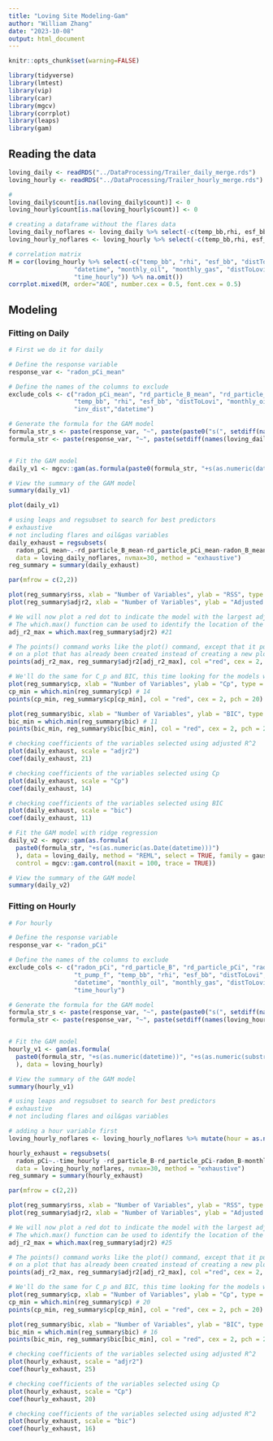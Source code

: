 ```yaml
---
title: "Loving Site Modeling-Gam"
author: "William Zhang"
date: "2023-10-08"
output: html_document
---
```


```r
knitr::opts_chunk$set(warning=FALSE)
```
```r
library(tidyverse)
library(lmtest)
library(vip)
library(car)
library(mgcv)
library(corrplot)
library(leaps)
library(gam)
```

## Reading the data
```r
loving_daily <- readRDS("../DataProcessing/Trailer_daily_merge.rds")
loving_hourly <- readRDS("../DataProcessing/Trailer_hourly_merge.rds")
```
```r
#
loving_daily$count[is.na(loving_daily$count)] <- 0
loving_hourly$count[is.na(loving_hourly$count)] <- 0
```
```r
# creating a dataframe without the flares data
loving_daily_noflares <- loving_daily %>% select(-c(temp_bb,rhi, esf_bb, distToLovi,inv_dist))
loving_hourly_noflares <- loving_hourly %>% select(-c(temp_bb,rhi, esf_bb, distToLovi,inv_dist))
```

```r
# correlation matrix
M = cor(loving_hourly %>% select(-c("temp_bb", "rhi", "esf_bb", "distToLovi", "inv_dist",
                  "datetime", "monthly_oil", "monthly_gas", "distToLovi_wells",
                  "time_hourly")) %>% na.omit())
corrplot.mixed(M, order="AOE", number.cex = 0.5, font.cex = 0.5)
```
## Modeling
### Fitting on Daily
```r
# First we do it for daily

# Define the response variable
response_var <- "radon_pCi_mean"

# Define the names of the columns to exclude
exclude_cols <- c("radon_pCi_mean", "rd_particle_B_mean", "rd_particle_pCi_mean", "radon_B_mean", 
                  "temp_bb", "rhi", "esf_bb", "distToLovi", "monthly_oil", "monthly_gas", "distToLovi_wells",
                  "inv_dist","datetime")

# Generate the formula for the GAM model
formula_str_s <- paste(response_var, "~", paste(paste0("s(", setdiff(names(loving_daily), exclude_cols), ")"), collapse = "+"))
formula_str <- paste(response_var, "~", paste(setdiff(names(loving_daily), exclude_cols), collapse = "+"))


# Fit the GAM model 
daily_v1 <- mgcv::gam(as.formula(paste0(formula_str, "+s(as.numeric(datetime))")), data = loving_daily)

# View the summary of the GAM model
summary(daily_v1)
```
```r
plot(daily_v1)
```
```r
# using leaps and regsubset to search for best predictors
# exhaustive
# not including flares and oil&gas variables
daily_exhaust = regsubsets(
  radon_pCi_mean~.-rd_particle_B_mean-rd_particle_pCi_mean-radon_B_mean-monthly_oil-monthly_gas-distToLovi_wells, 
  data = loving_daily_noflares, nvmax=30, method = "exhaustive")
reg_summary = summary(daily_exhaust)
```

```r
par(mfrow = c(2,2))

plot(reg_summary$rss, xlab = "Number of Variables", ylab = "RSS", type = "l")
plot(reg_summary$adjr2, xlab = "Number of Variables", ylab = "Adjusted RSq", type = "l")

# We will now plot a red dot to indicate the model with the largest adjusted R^2 statistic.
# The which.max() function can be used to identify the location of the maximum point of a vector
adj_r2_max = which.max(reg_summary$adjr2) #21

# The points() command works like the plot() command, except that it puts points 
# on a plot that has already been created instead of creating a new plot
points(adj_r2_max, reg_summary$adjr2[adj_r2_max], col ="red", cex = 2, pch = 20)

# We'll do the same for C_p and BIC, this time looking for the models with the SMALLEST statistic
plot(reg_summary$cp, xlab = "Number of Variables", ylab = "Cp", type = "l")
cp_min = which.min(reg_summary$cp) # 14
points(cp_min, reg_summary$cp[cp_min], col = "red", cex = 2, pch = 20)

plot(reg_summary$bic, xlab = "Number of Variables", ylab = "BIC", type = "l")
bic_min = which.min(reg_summary$bic) # 11
points(bic_min, reg_summary$bic[bic_min], col = "red", cex = 2, pch = 20)
```
```r
# checking coefficients of the variables selected using adjusted R^2
plot(daily_exhaust, scale = "adjr2")
coef(daily_exhaust, 21)
```
```r
# checking coefficients of the variables selected using Cp
plot(daily_exhaust, scale = "Cp")
coef(daily_exhaust, 14)
```
```r
# checking coefficients of the variables selected using BIC
plot(daily_exhaust, scale = "bic")
coef(daily_exhaust, 11)
```

```r
# Fit the GAM model with ridge regression
daily_v2 <- mgcv::gam(as.formula(
  paste0(formula_str, "+s(as.numeric(as.Date(datetime)))")
  ), data = loving_daily, method = "REML", select = TRUE, family = gaussian, 
  control = mgcv::gam.control(maxit = 100, trace = TRUE))

# View the summary of the GAM model
summary(daily_v2)
```

### Fitting on Hourly
```r
# For hourly

# Define the response variable
response_var <- "radon_pCi"

# Define the names of the columns to exclude
exclude_cols <- c("radon_pCi", "rd_particle_B", "rd_particle_pCi", "radon_B",
                  "t_pump_f", "temp_bb", "rhi", "esf_bb", "distToLovi", 
                  "datetime", "monthly_oil", "monthly_gas", "distToLovi_wells",
                  "time_hourly")

# Generate the formula for the GAM model
formula_str_s <- paste(response_var, "~", paste(paste0("s(", setdiff(names(loving_hourly), exclude_cols), ")"), collapse = "+"))
formula_str <- paste(response_var, "~", paste(setdiff(names(loving_hourly), exclude_cols), collapse = "+"))


# Fit the GAM model 
hourly_v1 <- gam(as.formula(
  paste0(formula_str, "+s(as.numeric(datetime))", "+s(as.numeric(substr(time_hourly, 12, 13)))")
  ), data = loving_hourly)

# View the summary of the GAM model
summary(hourly_v1)
```

```r
# using leaps and regsubset to search for best predictors
# exhaustive
# not including flares and oil&gas variables

# adding a hour variable first
loving_hourly_noflares <- loving_hourly_noflares %>% mutate(hour = as.numeric(substr(time_hourly, 12, 13)))

hourly_exhaust = regsubsets(
  radon_pCi~.-time_hourly -rd_particle_B-rd_particle_pCi-radon_B-monthly_oil-monthly_gas-distToLovi_wells, 
  data = loving_hourly_noflares, nvmax=30, method = "exhaustive")
reg_summary = summary(hourly_exhaust)
```


```r
par(mfrow = c(2,2))

plot(reg_summary$rss, xlab = "Number of Variables", ylab = "RSS", type = "l")
plot(reg_summary$adjr2, xlab = "Number of Variables", ylab = "Adjusted RSq", type = "l")

# We will now plot a red dot to indicate the model with the largest adjusted R^2 statistic.
# The which.max() function can be used to identify the location of the maximum point of a vector
adj_r2_max = which.max(reg_summary$adjr2) #25

# The points() command works like the plot() command, except that it puts points 
# on a plot that has already been created instead of creating a new plot
points(adj_r2_max, reg_summary$adjr2[adj_r2_max], col ="red", cex = 2, pch = 20)

# We'll do the same for C_p and BIC, this time looking for the models with the SMALLEST statistic
plot(reg_summary$cp, xlab = "Number of Variables", ylab = "Cp", type = "l")
cp_min = which.min(reg_summary$cp) # 20
points(cp_min, reg_summary$cp[cp_min], col = "red", cex = 2, pch = 20)

plot(reg_summary$bic, xlab = "Number of Variables", ylab = "BIC", type = "l")
bic_min = which.min(reg_summary$bic) # 16
points(bic_min, reg_summary$bic[bic_min], col = "red", cex = 2, pch = 20)
```

```r
# checking coefficients of the variables selected using adjusted R^2
plot(hourly_exhaust, scale = "adjr2")
coef(hourly_exhaust, 25)
```
```r
# checking coefficients of the variables selected using Cp
plot(hourly_exhaust, scale = "Cp")
coef(hourly_exhaust, 20)
```
```r
# checking coefficients of the variables selected using adjusted R^2
plot(hourly_exhaust, scale = "bic")
coef(hourly_exhaust, 16)
```